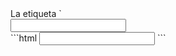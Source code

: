 
<DemoCard title="Datalist">

<DemoCardDescription>
La etiqueta `<datalist>` en HTML se utiliza para proporcionar una lista de opciones sugeridas 
para un elemento `<input>` de tipo texto. Esta lista de opciones sugeridas ayuda a los usuarios 
al ofrecer autocompletado basado en las entradas previas o predefinidas.
</DemoCardDescription>

<div className="max-w-sm">
  <input list="cities" type="text" className="eolo-input" />
  
  <datalist id="cities">
    <option value="new york" />
    <option value="london" />
    <option value="paris" />
    <option value="hong kong" />
    <option value="dubai" />
    <option value="tokyo" />
  </datalist>
</div>

<DemoCardCode>
```html
<input list="cities" type="text" class="eolo-input" />
  
<datalist id="cities">
  <option value="new york" />
  <option value="london" />
  <option value="paris" />
  <option value="hong kong" />
  <option value="dubai" />
  <option value="tokyo" />
</datalist>
```
</DemoCardCode>
</DemoCard>